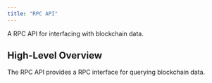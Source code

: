 ```yaml
---
title: "RPC API"
---
```


<Tip>
    A RPC API for interfacing with blockchain data.
</Tip>

## High-Level Overview

The RPC API provides a RPC interface for querying blockchain data.


